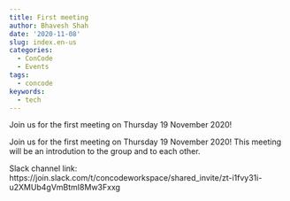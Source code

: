 ```yaml
---
title: First meeting
author: Bhavesh Shah
date: '2020-11-08'
slug: index.en-us
categories:
  - ConCode
  - Events
tags:
  - concode
keywords:
  - tech
---
```


Join us for the first meeting on Thursday 19 November 2020! 

<!--more-->

Join us for the first meeting on Thursday 19 November 2020! This meeting will be an introdution to the group and to each other. 

Slack channel link: 
https://join.slack.com/t/concodeworkspace/shared_invite/zt-i1fvy31i-u2XMUb4gVmBtmI8Mw3Fxxg 